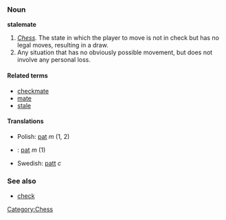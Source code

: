 ===Noun===
'''stalemate'''

#''[[Chess]].''  The state in which the player to move is not in check but has no legal moves, resulting in a draw.
#Any situation that has no obviously possible movement, but does not involve any personal loss.

====Related terms====
*[[checkmate]]
*[[mate]]
*[[stale]]

====Translations====
*Polish: [[pat]] ''m'' (1, 2)
*{{sk}}: [[pat#Slovak|pat]] ''m'' (1)
*Swedish: [[patt]] ''c''

===See also===
*[[check]]

[[Category:Chess]]